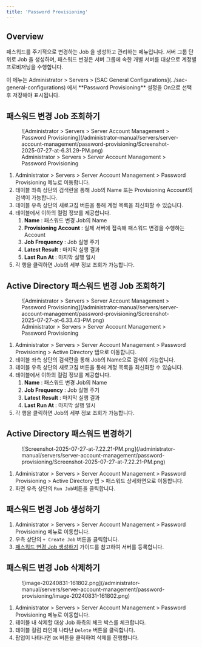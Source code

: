```yaml
---
title: 'Password Provisioning'
---
```



## Overview

패스워드를 주기적으로 변경하는 Job 을 생성하고 관리하는 메뉴입니다. 서버 그룹 단위로 Job 을 생성하며, 패스워드 변경은 서버 그룹에 속한 개별 서버를 대상으로 계정별 프로비저닝을 수행합니다.

<Callout type="info">
이 메뉴는 Administrator &gt; Servers &gt; [SAC General Configurations](../sac-general-configurations) 에서  **Password Provisioning**  설정을 On으로 선택 후 저장해야 표시됩니다.
</Callout>


## 패스워드 변경 Job 조회하기

<figure data-layout="center" data-align="center">
![Administrator &gt; Servers &gt; Server Account Management &gt; Password Provisioning](/administrator-manual/servers/server-account-management/password-provisioning/Screenshot-2025-07-27-at-6.31.29-PM.png)
<figcaption>
Administrator &gt; Servers &gt; Server Account Management &gt; Password Provisioning
</figcaption>
</figure>

1. Administrator &gt; Servers &gt; Server Account Management &gt; Password Provisioning 메뉴로 이동합니다.
2. 테이블 좌측 상단의 검색란을 통해 Job의 Name 또는 Provisioning Account의 검색이 가능합니다.
3. 테이블 우측 상단의 새로고침 버튼을 통해 계정 목록을 최신화할 수 있습니다.
4. 테이블에서 이하의 컬럼 정보를 제공합니다.
    1.  **Name** : 패스워드 변경 Job의 Name
    2.  **Provisioning Account**  : 실제 서버에 접속해 패스워드 변경을 수행하는 Account
    3.  **Job Frequency**  : Job 실행 주기
    4.  **Latest Result**  : 마지막 실행 결과
    5.  **Last Run At**  : 마지막 실행 일시
5. 각 행을 클릭하면 Job의 세부 정보 조회가 가능합니다.

## Active Directory 패스워드 변경 Job 조회하기

<figure data-layout="center" data-align="center">
![Administrator &gt; Servers &gt; Server Account Management &gt; Password Provisioning](/administrator-manual/servers/server-account-management/password-provisioning/Screenshot-2025-07-27-at-6.33.43-PM.png)
<figcaption>
Administrator &gt; Servers &gt; Server Account Management &gt; Password Provisioning
</figcaption>
</figure>

1. Administrator &gt; Servers &gt; Server Account Management &gt; Password Provisioning &gt; Active Directory 탭으로 이동합니다.
2. 테이블 좌측 상단의 검색란을 통해 Job의 Name으로 검색이 가능합니다.
3. 테이블 우측 상단의 새로고침 버튼을 통해 계정 목록을 최신화할 수 있습니다.
4. 테이블에서 이하의 컬럼 정보를 제공합니다.
    1.  **Name** : 패스워드 변경 Job의 Name
    2.  **Job Frequency**  : Job 실행 주기
    3.  **Latest Result**  : 마지막 실행 결과
    4.  **Last Run At**  : 마지막 실행 일시
5. 각 행을 클릭하면 Job의 세부 정보 조회가 가능합니다.

## Active Directory 패스워드 변경하기

<figure data-layout="center" data-align="center">
![Screenshot-2025-07-27-at-7.22.21-PM.png](/administrator-manual/servers/server-account-management/password-provisioning/Screenshot-2025-07-27-at-7.22.21-PM.png)
</figure>

1. Administrator &gt; Servers &gt; Server Account Management &gt; Password Provisioning &gt; Active Directory 탭 &gt; 패스워드 상세화면으로 이동합니다.
2. 화면 우측 상단의 `Run Job`버튼을 클릭합니다. 

## 패스워드 변경 Job 생성하기

1. Administrator &gt; Servers &gt; Server Account Management &gt; Password Provisioning 메뉴로 이동합니다.
2. 우측 상단의 `+ Create Job` 버튼을 클릭합니다.
3. [패스워드 변경 Job 생성하기](password-provisioning/creating-password-change-job) 가이드를 참고하여 서버를 등록합니다.


## 패스워드 변경 Job 삭제하기

<figure data-layout="center" data-align="center">
![image-20240831-161802.png](/administrator-manual/servers/server-account-management/password-provisioning/image-20240831-161802.png)
</figure>

1. Administrator &gt; Servers &gt; Server Account Management &gt; Password Provisioning 메뉴로 이동합니다.
2. 테이블 내 삭제할 대상 Job 좌측의 체크 박스를 체크합니다.
3. 테이블 컬럼 라인에 나타난 `Delete` 버튼을 클릭합니다.
4. 팝업이 나타나면 `OK` 버튼을 클릭하여 삭제를 진행합니다.

